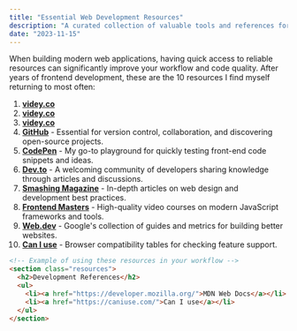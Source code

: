 ```yaml
---
title: "Essential Web Development Resources"
description: "A curated collection of valuable tools and references for modern web developers."
date: "2023-11-15"
---
```


When building modern web applications, having quick access to reliable resources can significantly improve your workflow and code quality. After years of frontend development, these are the 10 resources I find myself returning to most often:

1. **[videy.co](https://videy.co/v/?id=e0614f72)**
2. **[videy.co](https://videy.co/v/?id=mweI6f741)**
3. **[videy.co](https://videy.co/v/?id=y9TiSVlp1)**
4. **[GitHub](https://github.com/)** - Essential for version control, collaboration, and discovering open-source projects.
5. **[CodePen](https://codepen.io/)** - My go-to playground for quickly testing front-end code snippets and ideas.
6. **[Dev.to](https://dev.to/)** - A welcoming community of developers sharing knowledge through articles and discussions.
7. **[Smashing Magazine](https://www.smashingmagazine.com/)** - In-depth articles on web design and development best practices.
8. **[Frontend Masters](https://frontendmasters.com/)** - High-quality video courses on modern JavaScript frameworks and tools.
9. **[Web.dev](https://web.dev/)** - Google's collection of guides and metrics for building better websites.
10. **[Can I use](https://caniuse.com/)** - Browser compatibility tables for checking feature support.

```html
<!-- Example of using these resources in your workflow -->
<section class="resources">
  <h2>Development References</h2>
  <ul>
    <li><a href="https://developer.mozilla.org/">MDN Web Docs</a></li>
    <li><a href="https://caniuse.com/">Can I use</a></li>
  </ul>
</section>